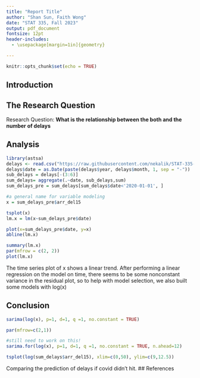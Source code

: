 ---
title: "Report Title"
author: "Shan Sun, Faith Wong"
date: "STAT 335, Fall 2023"
output: pdf_document
fontsize: 12pt
header-includes:
  - \usepackage[margin=1in]{geometry}

---

```{r setup, include=FALSE}
knitr::opts_chunk$set(echo = TRUE)
```

## Introduction

<!-- An introduction to the data and the problem would be a very good way to start. -->



## The Research Question

<!-- Clearly state your SINGLE RESEARCH QUESTION -->
Research Question: **What is the relationship between the both and the number of delays**

## Analysis

<!-- Your analysis goes here.  -->

<!-- Be sure to carefully select the plots and graphics that best support your analysis and conclusion. -->

```{r}
library(astsa)
delays <- read.csv("https://raw.githubusercontent.com/nekalik/STAT-335-Project/main/Airline_Delay_Cause.csv")
delays$date = as.Date(paste(delays$year, delays$month, 1, sep = "-"))
sub_delays = delays[-(3:6)]
sum_delays= aggregate(.~date, sub_delays,sum)
sum_delays_pre = sum_delays[sum_delays$date<'2020-01-01', ]
```


```{r}
#a general name for variable modeling
x = sum_delays_pre$arr_del15

tsplot(x)
lm.x = lm(x~sum_delays_pre$date)

plot(x=sum_delays_pre$date, y=x)
abline(lm.x)

summary(lm.x)
par(mfrow = c(2, 2))
plot(lm.x)
```

The time series plot of x shows a linear trend. After performing a linear regression on the model on time, there seems to be some nonconstant variance in the residual plot, so to help with model selection, we also built some models with log(x)

<!--

## Model Building With X
```{R}
tsplot(x)

#acf within the range after the first few lag
acf(x,30)
acf2(x,30)
```
AIC cut off after lag 2, and PACF cut off after lag 1

```{R}
sarima(x, p=1, d=0, q =0)
sarima(x, p=0, d=0, q=2)
```
For both models, the variable are significant, and the residual looks like a white noise and pass the Ljung-Box test

Also tried building model for by detrending it

```{R}
#detrend
tsplot(diff(x))
#more stationary looking
acf(diff(x),30)
#parameter selection
acf2(diff(x),30)
sarima(x, p=0, d=1, q=2)
```
Potentially a ARIMA(0,1,2) model. The AIC for the past 3 models are very close. 


## Model Building with log(X)
```{R}
par(mfrow = c(2, 1))
tsplot(log(x))
tsplot(diff(log(x)))
```

```{r}
acf2(diff(log(x)), 20)
```
The ACF of the model seems to be touching the dotted line at lag of 1, so we tried both p=0, and p=1.
The PACF of the model seems to cut off after lag of 1. 

```{r}
sarima(log(x), p=1, d=1, q =0, no.constant = TRUE)
sarima(log(x), p=1, d=1, q =1, no.constant = TRUE)
```
The estimate of ma1 is not significant and the AIC of ARIMA(1,1,0) is little bit lower than AIC of ARIMA(1,1,1), so ARIMA(1,1,0) is the better out of the two. 

## Model Selection with Seasonality
```{r}
tsplot(diff(diff(x),12))
acf2(diff(diff(x),12), 20)


#sarima(log(x), p=0, d=1, q=0, P=0, D=1, Q=0, S=12)
```
The acf and pacf goes to 0 after lag of 0, so it there doesn't seems to be seaonality within the data

-->


\begin{table}[]
\begin{tabular}{llllll}
    & AR(1)    & MA(2)  & ARIMA(0,1,2) & log(x) ARIMA(1,1,0) & log(x)ARIMA(1,1,1) \\
AIC & 22.62471 & 22.597 & 22.73819     & -0.1939758          & -0.1974           
\end{tabular}
\end{table}




## Conclusion

<!-- Be sure to provide a clearly articulated answer to your research question that is well-supported by your analysis. -->

```{r}
sarima(log(x), p=1, d=1, q =1, no.constant = TRUE)

par(mfrow=c(2,1))

#still need to work on this!
sarima.for(log(x), p=1, d=1, q =1, no.constant = TRUE, n.ahead=12)

tsplot(log(sum_delays$arr_del15), xlim=c(0,50), ylim=c(9,12.5))
```

Comparing the prediction of delays if covid didn't hit.
## References

<!-- I'm not picky about reference style but references should be accurate and complete. If you want a style guide, use this one: [IEEE Style Guide](https://ieee-dataport.org/sites/default/files/analysis/27/IEEE%20Citation%20Guidelines.pdf) -->
